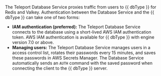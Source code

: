 The Teleport Database Service proxies traffic from users to {{ dbType }}
for Redis and Valkey. Authentication between the Database Service and the
{{ dbType }} can take one of two forms:

- **IAM authentication (preferred):** The Teleport Database Service connects to
  the database using a short-lived AWS IAM authentication token. AWS IAM
  authentication is available for {{ dbType }} with engine version 7.0 or above.
- **Managing users:** The Teleport Database Service manages users in a access
  control list, rotates their passwords every 15 minutes, and saves these
  passwords in AWS Secrets Manager. The Database Service automatically sends an
  `AUTH` command with the saved password when connecting the client to the
  {{ dbType }} server.
